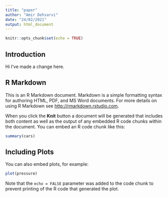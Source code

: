 ```yaml
---
title: "paper"
author: "Amir Dehsarvi"
date: "24/02/2021"
output: html_document
---
```


```r
knitr::opts_chunk$set(echo = TRUE)
```
## Introduction

Hi I've made a change here.


## R Markdown

This is an R Markdown document. Markdown is a simple formatting syntax for authoring HTML, PDF, and MS Word documents. For more details on using R Markdown see <http://rmarkdown.rstudio.com>.

When you click the **Knit** button a document will be generated that includes both content as well as the output of any embedded R code chunks within the document. You can embed an R code chunk like this:

```r
summary(cars)
```

## Including Plots

You can also embed plots, for example:

```r
plot(pressure)
```

Note that the `echo = FALSE` parameter was added to the code chunk to prevent printing of the R code that generated the plot.
